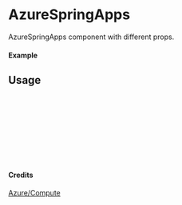 
<Meta of={AzureSpringApps} title="Azure/Compute/AzureSpringApps" />

# AzureSpringApps

AzureSpringApps component with different props.

#### Example

<Canvas of={AzureSpringApps.Primary} />

## Usage

```ts
import { AzureSpringApps } from "yadl-ui";

const Example = () => {
  return (
      <AzureSpringApps />
  );
};

export default Example;
```

#### Credits
[Azure/Compute](https://learn.microsoft.com/en-us/azure/architecture/icons/)
